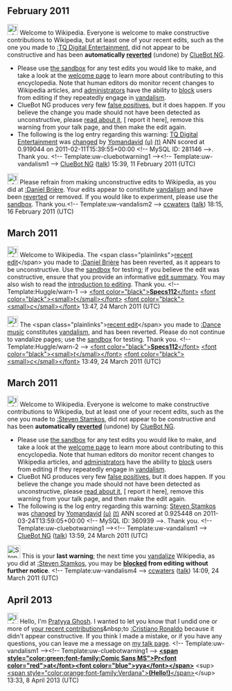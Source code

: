 <article id="30829901" title=User talk:Yomandavid>
	<talkpage id="30829901" title="User talk:Yomandavid">
== February 2011 ==
[[Image:Information.svg|left|25px|alt=|link=]] Welcome to Wikipedia. Everyone is welcome to make constructive contributions to Wikipedia, but at least one of your recent edits, such as the one you made to [[:TQ Digital Entertainment]], did not appear to be constructive and has been '''automatically [[Help:Reverting|reverted]]''' (undone) by [[User:ClueBot NG|ClueBot NG]]. 
* Please use [[Wikipedia:Sandbox|the sandbox]] for any test edits you would like to make, and take a look at the [[Wikipedia:Introduction|welcome page]] to learn more about contributing to this encyclopedia. Note that human editors do monitor recent changes to Wikipedia articles, and [[WP:ADMINS|administrators]] have the ability to [[WP:BLOCK|block]] users from editing if they repeatedly engage in [[WP:vandalism|vandalism]].
* ClueBot NG produces very few [[User:ClueBot NG#Information About False Positives|false positives]], but it does happen. If you believe the change you made should not have been detected as unconstructive, please [[User:ClueBot NG#Information About False Positives|read about it]], [{{User:ClueBot NG/Warnings/FPReport|281146}} report it here], remove this warning from your talk page, and then make the edit again. 
* The following is the log entry regarding this warning: [[TQ Digital Entertainment]] was [http://en.wikipedia.org/w/index.php?title=TQ+Digital+Entertainment&amp;diff=413311996&amp;oldid=410500339 changed] by [[Special:Contributions/Yomandavid|Yomandavid]] [[User:Yomandavid|(u)]] [[User talk:Yomandavid|(t)]] ANN scored at 0.919044 on 2011-02-11T15:39:55+00:00 &lt;!-- MySQL ID: 281146 --&gt;. Thank you. &lt;!-- Template:uw-cluebotwarning1 --&gt;&lt;!-- Template:uw-vandalism1 --&gt; [[User:ClueBot NG|ClueBot NG]] ([[User talk:ClueBot NG|talk]]) 15:39, 11 February 2011 (UTC)
[[File:Information.svg|25px|alt=|link=]] Please refrain from making unconstructive edits to Wikipedia, as you did at [[:Daniel Brière]]. Your edits appear to constitute [[Wikipedia:Vandalism|vandalism]] and have been [[Help:Reverting|reverted]] or removed. If you would like to experiment, please use the [[Wikipedia:Sandbox|sandbox]]. Thank you.&lt;!-- Template:uw-vandalism2 --&gt; [[User:Ccwaters|ccwaters]] ([[User talk:Ccwaters|talk]]) 18:15, 16 February 2011 (UTC)

== March 2011 ==

[[File:Information.png|25px|alt=|link=]] Welcome to Wikipedia. The &lt;span class=&quot;plainlinks&quot;&gt;[http://en.wikipedia.org/wiki/Daniel_Bri%c3%a8re?diff=420488470 recent edit]&lt;/span&gt; you made to [[:Daniel Brière]] has been reverted, as it appears to be unconstructive. Use the [[Wikipedia:Sandbox|sandbox]] for testing; if you believe the edit was constructive, ensure that you provide an informative [[Help:Edit summary|edit summary]]. You may also wish to read the [[Wikipedia:Introduction|introduction to editing]]. Thank you. &lt;!-- Template:Huggle/warn-1 --&gt; [[User:Specs112|&lt;font color=&quot;black&quot;&gt;'''Specs112'''&lt;/font&gt;]] [[User talk:Specs112|&lt;font color=&quot;black&quot;&gt;&lt;small&gt;''t''&lt;/small&gt;&lt;/font&gt;]] [[Special:Contributions/Specs112|&lt;font color=&quot;black&quot;&gt;&lt;small&gt;''c''&lt;/small&gt;&lt;/font&gt;]] 13:47, 24 March 2011 (UTC)

[[File:Information.png|25px|alt=|link=]] The &lt;span class=&quot;plainlinks&quot;&gt;[http://en.wikipedia.org/wiki/Dance_music?diff=420488730 recent edit]&lt;/span&gt; you made to [[:Dance music]] constitutes [[Wikipedia:Vandalism|vandalism]], and has been reverted. Please do not continue to vandalize pages; use the [[Wikipedia:Sandbox|sandbox]] for testing. Thank you. &lt;!-- Template:Huggle/warn-2 --&gt; [[User:Specs112|&lt;font color=&quot;black&quot;&gt;'''Specs112'''&lt;/font&gt;]] [[User talk:Specs112|&lt;font color=&quot;black&quot;&gt;&lt;small&gt;''t''&lt;/small&gt;&lt;/font&gt;]] [[Special:Contributions/Specs112|&lt;font color=&quot;black&quot;&gt;&lt;small&gt;''c''&lt;/small&gt;&lt;/font&gt;]] 13:49, 24 March 2011 (UTC)

== March 2011 ==
[[Image:Information.svg|left|25px|alt=|link=]] Welcome to Wikipedia. Everyone is welcome to make constructive contributions to Wikipedia, but at least one of your recent edits, such as the one you made to [[:Steven Stamkos]], did not appear to be constructive and has been '''automatically [[Help:Reverting|reverted]]''' (undone) by [[User:ClueBot NG|ClueBot NG]]. 
* Please use [[Wikipedia:Sandbox|the sandbox]] for any test edits you would like to make, and take a look at the [[Wikipedia:Introduction|welcome page]] to learn more about contributing to this encyclopedia. Note that human editors do monitor recent changes to Wikipedia articles, and [[WP:ADMINS|administrators]] have the ability to [[WP:BLOCK|block]] users from editing if they repeatedly engage in [[WP:vandalism|vandalism]].
* ClueBot NG produces very few [[User:ClueBot NG#Information About False Positives|false positives]], but it does happen. If you believe the change you made should not have been detected as unconstructive, please [[User:ClueBot NG#Information About False Positives|read about it]], [{{User:ClueBot NG/Warnings/FPReport|360939}} report it here], remove this warning from your talk page, and then make the edit again. 
* The following is the log entry regarding this warning: [[Steven Stamkos]] was [http://en.wikipedia.org/w/index.php?title=Steven+Stamkos&amp;diff=420489934&amp;oldid=420489539 changed] by [[Special:Contributions/Yomandavid|Yomandavid]] [[User:Yomandavid|(u)]] [[User talk:Yomandavid|(t)]] ANN scored at 0.925448 on 2011-03-24T13:59:05+00:00 &lt;!-- MySQL ID: 360939 --&gt;. Thank you. &lt;!-- Template:uw-cluebotwarning1 --&gt;&lt;!-- Template:uw-vandalism1 --&gt; [[User:ClueBot NG|ClueBot NG]] ([[User talk:ClueBot NG|talk]]) 13:59, 24 March 2011 (UTC)

[[Image:Stop hand nuvola.svg|30px|alt=|link=]] This is your '''last warning'''; the next time you [[Wikipedia:Vandalism|vandalize]] Wikipedia, as you did at [[:Steven Stamkos]], you may be '''[[Wikipedia:Blocking policy|blocked]] from editing without further notice'''. &lt;!-- Template:uw-vandalism4 --&gt; [[User:Ccwaters|ccwaters]] ([[User talk:Ccwaters|talk]]) 14:09, 24 March 2011 (UTC)
== April 2013 ==
[[File:Information.svg|25px|alt=|link=]] Hello, I'm [[User:Pratyya Ghosh|Pratyya Ghosh]]. I wanted to let you know that I undid one or more of [[Special:Contributions/Yomandavid|your recent contributions]]&amp;nbsp;to [[:Cristiano Ronaldo]] because it didn't appear constructive. If you think I made a mistake, or if you have any questions, you can leave me a message on [[User_talk:Pratyya Ghosh|my talk page]]. &lt;!-- Template:uw-vandalism1 --&gt;&lt;!-- Template:uw-cluebotwarning1 --&gt;   '''[[User:Pratyya Ghosh|&lt;span style=&quot;color:green;font-family:Comic Sans MS&quot;&gt;Pr&lt;font color=&quot;red&quot;&gt;at&lt;/font&gt;&lt;font color=&quot;blue&quot;&gt;yya&lt;/font&gt;&lt;/span&gt;]]''' &lt;sup&gt;[[User_talk:Pratyya Ghosh|&lt;span style=&quot;color:orange;font-family:Verdana&quot;&gt;'''(Hello!)'''&lt;/span&gt;]]&lt;/sup&gt; 13:33, 8 April 2013 (UTC)
	</talkpage>
</article>